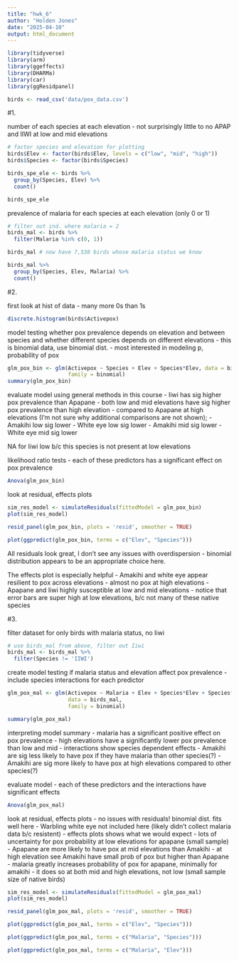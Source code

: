 ```yaml
---
title: "hwk_6"
author: "Holden Jones"
date: "2025-04-10"
output: html_document
---
```


```r
library(tidyverse)
library(arm)
library(ggeffects)
library(DHARMa)
library(car)
library(ggResidpanel)

birds <- read_csv('data/pox_data.csv')
```

#1. 

number of each species at each elevation
- not surprisingly little to no APAP and IIWI at low and mid elevations
```r
# factor species and elevation for plotting
birds$Elev <- factor(birds$Elev, levels = c("low", "mid", "high"))
birds$Species <- factor(birds$Species)

birds_spe_ele <- birds %>%
  group_by(Species, Elev) %>%
  count()

birds_spe_ele
```

prevalence of malaria for each species at each elevation (only 0 or 1)
```r
# filter out ind. where malaria = 2
birds_mal <- birds %>%
  filter(Malaria %in% c(0, 1))

birds_mal # now have 7,538 birds whose malaria status we know

birds_mal %>%
  group_by(Species, Elev, Malaria) %>%
  count()
```


#2.

first look at hist of data
- many more 0s than 1s
```r
discrete.histogram(birds$Activepox)
```

model testing whether pox prevalence depends on elevation and between species and 
whether different species depends on different elevations
- this is binomial data, use binomial dist.
- most interested in modeling p, probability of pox
```r
glm_pox_bin <- glm(Activepox ~ Species + Elev + Species*Elev, data = birds,
                   family = binomial)
summary(glm_pox_bin)
```

evaluate model using general methods in this course
- Iiwi has sig higher pox prevalence than Apapane
- both low and mid elevations have sig higher pox prevalence than high elevation
- compared to Apapane at high elevations (I'm not sure why additional comparisons are not shown); 
  - Amakihi low sig lower
  - White eye low sig lower
  - Amakihi mid sig lower
  - White eye mid sig lower

NA for Iiwi low b/c this species is not present at low elevations

likelihood ratio tests
- each of these predictors has a significant effect on pox prevalence
```r
Anova(glm_pox_bin)
```

look at residual, effects plots
```r
sim_res_model <- simulateResiduals(fittedModel = glm_pox_bin)
plot(sim_res_model)

resid_panel(glm_pox_bin, plots = 'resid', smoother = TRUE)

plot(ggpredict(glm_pox_bin, terms = c("Elev", "Species")))
```

All residuals look great, I don't see any issues with overdispersion - binomial
  distribution appears to be an appropriate choice here.
  
The effects plot is especially helpful
- Amakihi and white eye appear resilient to pox across elevations
- almost no pox at high elevations
- Apapane and Iiwi highly susceptible at low and mid elevations
- notice that error bars are super high at low elevations, b/c not many of these
  native species


#3.

filter dataset for only birds with malaria status, no Iiwi
```r
# use birds_mal from above, filter out Iiwi
birds_mal <- birds_mal %>%
  filter(Species != 'IIWI')
```

create model testing if malaria status and elevation affect pox prevalence
- include species interactions for each predictor
```r
glm_pox_mal <- glm(Activepox ~ Malaria + Elev + Species*Elev + Species*Malaria, 
                   data = birds_mal,
                   family = binomial)

summary(glm_pox_mal)
```

interpreting model summary
- malaria has a significant positive effect on pox prevalence
- high elevations have a significantly lower pox prevalence than low and mid
- interactions show species dependent effects
  - Amakihi are sig less likely to have pox if they have malaria than other species(?)
  - Amakihi are sig more likely to have pox at high elevations compared to other species(?)

evaluate model
- each of these predictors and the interactions have significant effects
```r
Anova(glm_pox_mal)
```

look at residual, effects plots
- no issues with residuals! binomial dist. fits well here
- Warbling white eye not included here (likely didn't collect malaria data b/c resistent)
- effects plots shows what we would expect
  - lots of uncertainty for pox probability at low elevations for apapane (small sample)
  - Apapane are more likely to have pox at mid elevations than Amakihi
- at high elevation see Amakihi have small prob of pox but higher than Apapane
- malaria greatly increases probability of pox for apapane, minimally for amakihi
  - it does so at both mid and high elevations, not low (small sample size of native birds)
```r
sim_res_model <- simulateResiduals(fittedModel = glm_pox_mal)
plot(sim_res_model)

resid_panel(glm_pox_mal, plots = 'resid', smoother = TRUE)

plot(ggpredict(glm_pox_mal, terms = c("Elev", "Species")))

plot(ggpredict(glm_pox_mal, terms = c("Malaria", "Species")))

plot(ggpredict(glm_pox_mal, terms = c("Malaria", "Elev")))
```


